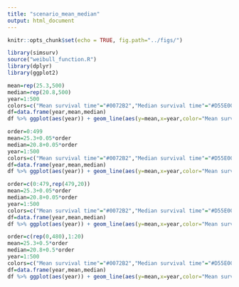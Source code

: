 ---
title: "scenario_mean_median"
output: html_document
---

```{r setup, include=FALSE}
knitr::opts_chunk$set(echo = TRUE, fig.path="../figs/")
```

```{r loadpackage,ehco=FALSE}
library(simsurv)
source("weibull_function.R")
library(dplyr)
library(ggplot2)
```

```{r constant,include=FALSE}
mean=rep(25.3,500)
median=rep(20.8,500)
year=1:500
colors=c("Mean survival time"="#0072B2","Median survival time"="#D55E00")
df=data.frame(year,mean,median)
df %>% ggplot(aes(year)) + geom_line(aes(y=mean,x=year,color="Mean survival time")) + geom_line(aes(y=median,x=year,color = "Median survival time"))+ylim(0,30)+scale_x_continuous(breaks=c(1,465,500),labels=c("1","465","500"))+scale_color_manual(values = colors)+ylab("Value")+xlab("Year")+geom_text(aes(label=c("25.3"),x=510,y=mean),color="#0072B2",size=4.5)+geom_text(aes(label=c("20.8"),x=510,y=median),color="#D55E00",size=4.5)+labs(colour="")+theme_bw(base_size = 15,base_family = "")+theme(axis.text.x = element_text(angle = 70, hjust = 1, vjust = 0.5))
```

```{r increasing500,include=FALSE}
order=0:499
mean=25.3+0.05*order
median=20.8+0.05*order
year=1:500
colors=c("Mean survival time"="#0072B2","Median survival time"="#D55E00")
df=data.frame(year,mean,median)
df %>% ggplot(aes(year)) + geom_line(aes(y=mean,x=year,color="Mean survival time")) + geom_line(aes(y=median,x=year,color = "Median survival time"))+scale_x_continuous(breaks=c(1,465,500),labels=c("0","465","500"))+scale_color_manual(values = colors)+ylab("Value")+xlab("Year")+geom_text(aes(label=mean[1],x=-1,y=mean[1]),color="#0072B2",size=3.8)+geom_text(aes(label=median[1],x=-1,y=median[1]),color="#D55E00",size=3.8)+geom_text(aes(label=mean[500],x=510,y=mean[500]),color="#0072B2",size=3.8)+geom_text(aes(label=median[500],x=510,y=median[500]),color="#D55E00",size=3.8)+ylim(0,52)+labs(colour="")+theme_bw(base_size = 15,base_family = "")+theme(axis.text.x = element_text(angle = 70, hjust = 1, vjust = 0.5))
```

```{r increasing first 100yrs,include=FALSE}
order=c(0:479,rep(479,20))
mean=25.3+0.05*order
median=20.8+0.05*order
year=1:500
colors=c("Mean survival time"="#0072B2","Median survival time"="#D55E00")
df=data.frame(year,mean,median)
df %>% ggplot(aes(year)) + geom_line(aes(y=mean,x=year,color="Mean survival time")) + geom_line(aes(y=median,x=year,color = "Median survival time"))+scale_x_continuous(breaks=c(1,100,480,500),labels=c("1","100","480","500"))+scale_color_manual(values = colors)+ylab("Value")+xlab("Year")+geom_text(aes(label=mean[1],x=-1,y=mean[1]),color="#0072B2",size=3.8)+geom_text(aes(label=median[1],x=-1,y=median[1]),color="#D55E00",size=3.8)+geom_text(aes(label=mean[500],x=510,y=mean[500]),color="#0072B2",size=3.8)+geom_text(aes(label=median[500],x=510,y=median[500]),color="#D55E00",size=3.8)+ylim(0,51)+labs(colour="")+theme_bw(base_size = 15,base_family = "")+theme(axis.text.x = element_text(angle = 70, hjust = 1, vjust = 0.5))
```

```{r increasing last 20yrs,include=FALSE}
order=c(rep(0,480),1:20)
mean=25.3+0.5*order
median=20.8+0.5*order
year=1:500
colors=c("Mean survival time"="#0072B2","Median survival time"="#D55E00")
df=data.frame(year,mean,median)
df %>% ggplot(aes(year)) + geom_line(aes(y=mean,x=year,color="Mean survival time")) + geom_line(aes(y=median,x=year,color = "Median survival time"))+scale_x_continuous(breaks=c(1,480,500),labels=c("1","480","500"))+scale_color_manual(values = colors)+ylab("Value")+xlab("Year")+geom_text(aes(label=mean[1],x=-2,y=mean[1]),color="#0072B2",size=4.5)+geom_text(aes(label=median[1],x=-2,y=median[1]),color="#D55E00",size=4.5)+geom_text(aes(label=mean[500],x=510,y=mean[500]),color="#0072B2",size=4.5)+geom_text(aes(label=median[500],x=510,y=median[500]),color="#D55E00",size=4.5)+ylim(0,36)+labs(colour="")+theme_bw(base_size = 15,base_family = "")+theme(axis.text.x = element_text(angle = 70, hjust = 1, vjust = 0.5))
```